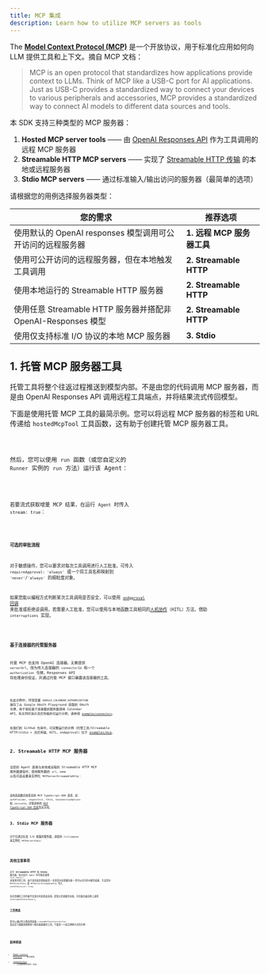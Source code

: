 ```yaml
---
title: MCP 集成
description: Learn how to utilize MCP servers as tools
---
```



The [**Model Context Protocol (MCP)**](https://modelcontextprotocol.io) 是一个开放协议，用于标准化应用如何向 LLM 提供工具和上下文。摘自 MCP 文档：

> MCP is an open protocol that standardizes how applications provide context to LLMs. Think of MCP like a USB-C port for AI applications. Just as USB-C provides a standardized way to connect your devices to various peripherals and accessories, MCP provides a standardized way to connect AI models to different data sources and tools.

本 SDK 支持三种类型的 MCP 服务器：

1. **Hosted MCP server tools** —— 由 [OpenAI Responses API](https://platform.openai.com/docs/guides/tools-remote-mcp) 作为工具调用的远程 MCP 服务器
2. **Streamable HTTP MCP servers** —— 实现了 [Streamable HTTP 传输](https://modelcontextprotocol.io/docs/concepts/transports#streamable-http) 的本地或远程服务器
3. **Stdio MCP servers** —— 通过标准输入/输出访问的服务器（最简单的选项）

请根据您的用例选择服务器类型：

| 您的需求                                                      | 推荐选项                   |
| ------------------------------------------------------------- | -------------------------- |
| 使用默认的 OpenAI responses 模型调用可公开访问的远程服务器    | **1. 远程 MCP 服务器工具** |
| 使用可公开访问的远程服务器，但在本地触发工具调用              | **2. Streamable HTTP**     |
| 使用本地运行的 Streamable HTTP 服务器                         | **2. Streamable HTTP**     |
| 使用任意 Streamable HTTP 服务器并搭配非 OpenAI-Responses 模型 | **2. Streamable HTTP**     |
| 使用仅支持标准 I/O 协议的本地 MCP 服务器                      | **3. Stdio**               |

## 1. 托管 MCP 服务器工具

托管工具将整个往返过程推送到模型内部。不是由您的代码调用 MCP 服务器，而是由 OpenAI Responses API 调用远程工具端点，并将结果流式传回模型。

下面是使用托管 MCP 工具的最简示例。您可以将远程 MCP 服务器的标签和 URL 传递给 `hostedMcpTool` 工具函数，这有助于创建托管 MCP 服务器工具。

<Code lang="typescript" code={hostedAgentExample} title="hostedAgent.ts" />

然后，您可以使用 `run` 函数（或您自定义的 `Runner` 实例的 `run` 方法）运行该 Agent：

<Code lang="typescript" code={hostedExample} title="使用托管 MCP 工具运行" />

若要流式获取增量 MCP 结果，在运行 `Agent` 时传入 `stream: true`：

<Code
  lang="typescript"
  code={hostedStreamExample}
  title="使用托管 MCP 工具运行（流式传输）"
/>

#### 可选的审批流程

对于敏感操作，您可以要求对每次工具调用进行人工批准。可传入 `requireApproval: 'always'` 或一个将工具名称映射到 `'never'`/`'always'` 的细粒度对象。

如果您能以编程方式判断某次工具调用是否安全，可以使用 [`onApproval` 回调](https://github.com/openai/openai-agents-js/blob/main/examples/mcp/hosted-mcp-on-approval.ts) 来批准或拒绝该调用。若需要人工批准，您可以使用与本地函数工具相同的[人机协作](/openai-agents-js/zh/guides/human-in-the-loop/)（HITL）方法，借助 `interruptions` 实现。

<Code
  lang="typescript"
  code={hostedHITLExample}
  title="托管 MCP 工具中的人工干预"
/>

### 基于连接器的托管服务器

托管 MCP 也支持 OpenAI 连接器。无需提供 `serverUrl`，改为传入连接器的 `connectorId` 和一个 `authorization` 令牌。Responses API 将处理身份验证，并通过托管 MCP 接口暴露该连接器的工具。

<Code
  lang="typescript"
  code={hostedConnectorExample}
  title="基于连接器的托管 MCP 工具"
/>

在此示例中，环境变量 `GOOGLE_CALENDAR_AUTHORIZATION` 保存了从 Google OAuth Playground 获取的 OAuth 令牌，用于授权基于连接器的服务器调用 Calendar API。有关同时演示流式传输的可运行示例，请参阅 [`examples/connectors`](https://github.com/openai/openai-agents-js/tree/main/examples/connectors)。

在我们的 GitHub 仓库中，可完整运行的示例（托管工具/Streamable HTTP/stdio + 流式传输、HITL、onApproval）位于 [examples/mcp](https://github.com/openai/openai-agents-js/tree/main/examples/mcp)。

## 2. Streamable HTTP MCP 服务器

当您的 Agent 直接与本地或远程的 Streamable HTTP MCP 服务器通信时，使用服务器的 `url`、`name` 以及可选设置来实例化 `MCPServerStreamableHttp`：

<Code
  lang="typescript"
  code={streamableHttpExample}
  title="使用 Streamable HTTP MCP 服务器运行"
/>

该构造函数还接受其他 MCP TypeScript‑SDK 选项，如 `authProvider`、`requestInit`、`fetch`、`reconnectionOptions` 和 `sessionId`。详情请参阅 [MCP TypeScript SDK 仓库](https://github.com/modelcontextprotocol/typescript-sdk)及其文档。

## 3. Stdio MCP 服务器

对于仅通过标准 I/O 暴露的服务器，请使用 `fullCommand` 来实例化 `MCPServerStdio`：

<Code lang="typescript" code={stdioExample} title="使用 Stdio MCP 服务器运行" />

## 其他注意事项

对于 **Streamable HTTP** 和 **Stdio** 服务器，每次运行 `Agent` 时可能会调用 `list_tools()` 来发现可用工具。由于该往返会增加延迟——尤其是对远程服务器——您可以在内存中缓存结果，方法是向 `MCPServerStdio` 或 `MCPServerStreamableHttp` 传入 `cacheToolsList: true`。

仅在您确信工具列表不会变化时启用此选项。若需之后使缓存失效，可在服务器实例上调用 `invalidateToolsCache()`。

### 工具筛选

您可以通过传入静态筛选器 `createMCPToolStaticFilter` 或自定义函数来限制每个服务器暴露的工具。下面是一个结合两种方式的示例：

<Code lang="typescript" code={toolFilterExample} title="工具筛选" />

## 延伸阅读

- [Model Context Protocol](https://modelcontextprotocol.io/) —— 官方规范。
- [examples/mcp](https://github.com/openai/openai-agents-js/tree/main/examples/mcp) —— 上文提到的可运行
  演示。
